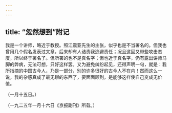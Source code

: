 ```yaml
---
---
---
```

title: “忽然想到”附记
---



我是一个讲师，略近于教授。照江震亚先生的主张，似乎也是不当署名的。但我也曾用几个假名发表过文章，后来却有人诘责我逃避责任；况且这回又带些攻击态度，所以终于署名了。但所署的也不是真名字；但也近于真名字，仍有露出讲师马脚的弊病，无法可想，只好这样罢。又为避免纠纷起见，还得声明一句，就是：我所指摘的中国古今人，乃是一部分，别的许多很好的古今人不在内！然而这么一说，我的杂感真成了最无聊的东西了，要面面顾到，是能够这样使自己变成无价值。

（一月十五日。）

（一九二五年一月十六日《京报副刊》所载。）